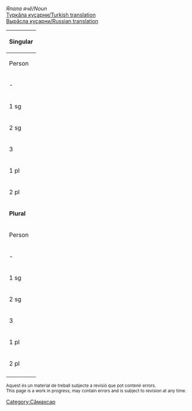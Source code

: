 

''Япала ячӗ''/''Noun''<br/>
[http://ilazki.thinkgeek.co.uk/~spectre/txuvaix/cv-tr/index.php?q=че{й} Туркӑла куҫарни/Turkish translation]<br/>
[http://samah.chv.su/cgi-bin/s.cgi?a=s&word=че{й} Вырӑсла куҫарни/Russian translation]

{|class=wikitable
|-
!colspan=9|'''Singular'''
|-
!  Person  !!  Tеп<br/>Absolutive<br>''Мӗн?''  !!  Камӑнлӑх<br/>Genitive<br>''Мӗнӗн?''  !!  Пару<br/>Dative<br>''Мӗне?''  !!  Вырӑн<br/>Locative<br>''Мӗнре?''  !!  Туху<br/>Ablative<br>''Мӗнрен?''  !!  Пӗрлелӗх<br/>Instrumental<br>''Мӗнпе?''  !!  Ҫуклӑх<br/>Privative<br>''Мӗнсӗр?''  !!  Пирке<br/>Final<br>''Мӗншӗн?''
|-
| - || чей || чей·ӗн || че·е || чей·ре || чей·рен || чей·пе || чей·сӗр || чей·шӗн
|-
| 1 sg || чей·ӗм || чей·ӗм·ӗн || чей·ӗм·е || чей·ӗм·ре || чей·ӗм·рен || чей·ӗм·пе || чей·ӗм·сӗр || чей·ӗм·шӗн 
|-
| 2 sg || чей·ӳ || чей·ӳ·н || чей·ӳ·н·е || чей·ӳ·н·те || чей·ӳ·н·тен || чей·ӳ·пе || чей·ӳ·сӗр || чей·ӳ·шӗн 
|-
| 3 || чей·ӗ || чей·ӗ·н || чей··не || чей·ӗ·нче || чей·ӗ·нчен || чей·ӗ·пе || чей·ӗ·сӗр || чей·ӗ·шӗн 
|-
| 1 pl || чей·ӗм·ӗр || чей·ӗм·ӗр·ӗн || чей·ӗм·ӗр·е || чей·ӗм·ӗр·те || чей·ӗм·ӗр·тен || чей·ӗм·ӗр·пе || чей·ӗм·ӗр·сӗр || чей·ӗм·ӗр·шӗн 
|-
| 2 pl || чей·ӗр || чей·ӗр·ӗн || чей·ӗр·е || чей·ӗр·те || чей·ӗр·тен || чей·ӗр·пе || чей·ӗр·сӗр || чей·ӗр·шӗн 
|-
!colspan=9|'''Plural'''
|-
!  Person  !!  Tеп<br/>Absolutive<br>''Мӗн?''  !!  Камӑнлӑх<br/>Genitive<br>''Мӗнӗн?''  !!  Пару<br/>Dative<br>''Мӗне?''  !!  Вырӑн<br/>Locative<br>''Мӗнре?''  !!  Туху<br/>Ablative<br>''Мӗнрен?''  !!  Пӗрлелӗх<br/>Instrumental<br>''Мӗнпе?''  !!  Ҫуклӑх<br/>Privative<br>''Мӗнсӗр?''  !!  Пирке<br/>Final<br>''Мӗншӗн?''
|-
| - || чей·сем || чей·се·н || чей·сен·е || чей·сен·че || чей·сен·чен || чей·сем·пе || чей·сем·сӗр || чей·сем·шӗн
|-
| 1 sg || чей·ӗм·сем || чей·ӗм·се·н || чей·ӗм·сен·е || чей·ӗм·сен·че || чей·ӗм·сен·чен || чей·ӗм·сем·пе || чей·ӗм·сем·сӗр || чей·ӗм·сем·шӗн 
|-
| 2 sg || чей·ӳ·сем || чей·ӳ·се·н || чей·ӳ·сен·е || чей·ӳ·сен·че || чей·ӳ·сен·чен || чей·ӳ·сем·пе || чей·ӳ·сем·сӗр || чей·ӳ·сем·шӗн 
|-
| 3 || чей·ӗ·сем || чей·ӗ·се·н || чей·ӗ·сен·е || чей·ӗ·сен·че || чей·ӗ·сен·чен || чей·ӗ·сем·пе || чей·ӗ·сем·сӗр || чей·ӗ·сем·шӗн 
|-
| 1 pl || чей·ӗм·ӗр·сем || чей·ӗм·ӗр·се·н || чей·ӗм·ӗр·сен·е || чей·ӗм·ӗр·сен·че || чей·ӗм·ӗр·сен·чен || чей·ӗм·ӗр·сем·пе || чей·ӗм·ӗр·сем·сӗр || чей·ӗм·ӗр·сем·шӗн 
|-
| 2 pl || чей·ӗр·сем || чей·ӗр·се·н || чей·ӗр·сен·е || чей·ӗр·сен·че || чей·ӗр·сен·чен || чей·ӗр·сем·пе || чей·ӗр·сем·сӗр || чей·ӗр·сем·шӗн 
|-
|}

<small>
Aquest és un material de treball subjecte a revisió que pot contenir errors.<br/>
This page is a work in progress, may contain errors and is subject to revision at any time. 
</small>

[[Category:Сӑмахсар]]